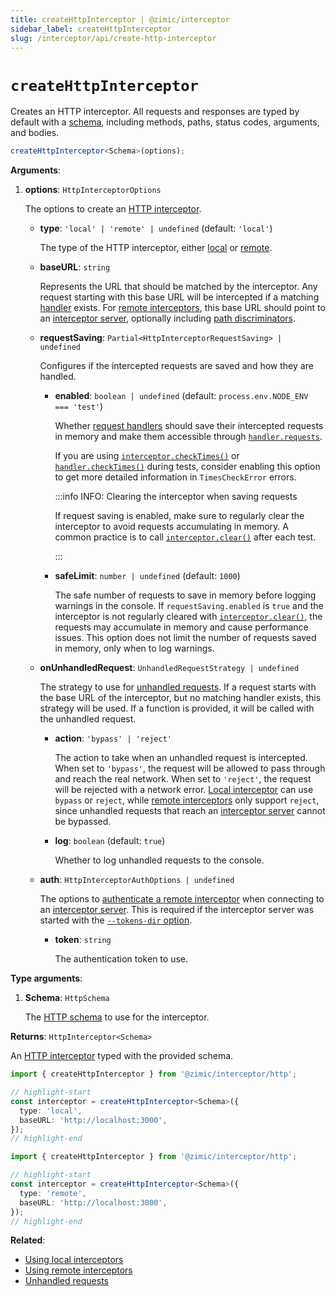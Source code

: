 ```yaml
---
title: createHttpInterceptor | @zimic/interceptor
sidebar_label: createHttpInterceptor
slug: /interceptor/api/create-http-interceptor
---
```



# `createHttpInterceptor`

Creates an HTTP interceptor. All requests and responses are typed by default with a
[schema](/docs/zimic-http/guides/1-schemas.md), including methods, paths, status codes, arguments, and bodies.

```ts
createHttpInterceptor<Schema>(options);
```

**Arguments**:

1. **options**: `HttpInterceptorOptions`

   The options to create an [HTTP interceptor](/docs/zimic-interceptor/api/2-http-interceptor.mdx).
   - **type**: `'local' | 'remote' | undefined` (default: `'local'`)

     The type of the HTTP interceptor, either [local](/docs/zimic-interceptor/guides/http/1-local-http-interceptors.md)
     or [remote](/docs/zimic-interceptor/guides/http/2-remote-http-interceptors.md).

   - **baseURL**: `string`

     Represents the URL that should be matched by the interceptor. Any request starting with this base URL will be
     intercepted if a matching [handler](/docs/zimic-interceptor/api/3-http-request-handler.mdx) exists. For
     [remote interceptors](/docs/zimic-interceptor/guides/http/2-remote-http-interceptors.md), this base URL should
     point to an [interceptor server](/docs/zimic-interceptor/cli/1-server.md), optionally including
     [path discriminators](/docs/zimic-interceptor/guides/http/2-remote-http-interceptors.md#path-discriminators).

   - **requestSaving**: `Partial<HttpInterceptorRequestSaving> | undefined`

     Configures if the intercepted requests are saved and how they are handled.
     - **enabled**: `boolean | undefined` (default: `process.env.NODE_ENV === 'test'`)

       Whether [request handlers](/docs/zimic-interceptor/api/3-http-request-handler.mdx) should save their intercepted
       requests in memory and make them accessible through
       [`handler.requests`](/docs/zimic-interceptor/api/3-http-request-handler.mdx#handlerrequests).

       If you are using
       [`interceptor.checkTimes()`](/docs/zimic-interceptor/api/2-http-interceptor.mdx#interceptorchecktimes) or
       [`handler.checkTimes()`](/docs/zimic-interceptor/api/3-http-request-handler.mdx#handlerchecktimes) during tests,
       consider enabling this option to get more detailed information in `TimesCheckError` errors.

       :::info INFO: <span>Clearing the interceptor when saving requests</span>

       If request saving is enabled, make sure to regularly clear the interceptor to avoid requests accumulating in
       memory. A common practice is to call
       [`interceptor.clear()`](/docs/zimic-interceptor/api/2-http-interceptor.mdx#interceptorclear) after each test.

       :::

     - **safeLimit**: `number | undefined` (default: `1000`)

       The safe number of requests to save in memory before logging warnings in the console. If `requestSaving.enabled`
       is `true` and the interceptor is not regularly cleared with
       [`interceptor.clear()`](/docs/zimic-interceptor/api/2-http-interceptor.mdx#interceptorclear), the requests may
       accumulate in memory and cause performance issues. This option does not limit the number of requests saved in
       memory, only when to log warnings.

   - **onUnhandledRequest**: `UnhandledRequestStrategy | undefined`

     The strategy to use for [unhandled requests](/docs/zimic-interceptor/guides/http/9-unhandled-requests.md). If a
     request starts with the base URL of the interceptor, but no matching handler exists, this strategy will be used. If
     a function is provided, it will be called with the unhandled request.
     - **action**: `'bypass' | 'reject'`

       The action to take when an unhandled request is intercepted. When set to `'bypass'`, the request will be allowed
       to pass through and reach the real network. When set to `'reject'`, the request will be rejected with a network
       error. [Local interceptor](/docs/zimic-interceptor/guides/http/1-local-http-interceptors.md) can use `bypass` or
       `reject`, while [remote interceptors](/docs/zimic-interceptor/guides/http/2-remote-http-interceptors.md) only
       support `reject`, since unhandled requests that reach an
       [interceptor server](/docs/zimic-interceptor/cli/1-server.md) cannot be bypassed.

     - **log**: `boolean` (default: `true`)

       Whether to log unhandled requests to the console.

   - **auth**: `HttpInterceptorAuthOptions | undefined`

     The options to
     [authenticate a remote interceptor](/docs/zimic-interceptor/guides/http/2-remote-http-interceptors.md#interceptor-server-authentication)
     when connecting to an [interceptor server](/docs/zimic-interceptor/cli/1-server.md). This is required if the
     interceptor server was started with the
     [`--tokens-dir` option](/docs/zimic-interceptor/cli/1-server.md#zimic-interceptor-server-start).
     - **token**: `string`

       The authentication token to use.

**Type arguments**:

1. **Schema**: `HttpSchema`

   The [HTTP schema](/docs/zimic-http/guides/1-schemas.md) to use for the interceptor.

**Returns**: `HttpInterceptor<Schema>`

An [HTTP interceptor](/docs/zimic-interceptor/api/2-http-interceptor.mdx) typed with the provided schema.

<Tabs groupId="zimic-http-interceptor-type">
  <TabItem value="local" label="Local interceptor">

```ts
import { createHttpInterceptor } from '@zimic/interceptor/http';

// highlight-start
const interceptor = createHttpInterceptor<Schema>({
  type: 'local',
  baseURL: 'http://localhost:3000',
});
// highlight-end
```

  </TabItem>

  <TabItem value="remote" label="Remote interceptor">

```ts
import { createHttpInterceptor } from '@zimic/interceptor/http';

// highlight-start
const interceptor = createHttpInterceptor<Schema>({
  type: 'remote',
  baseURL: 'http://localhost:3000',
});
// highlight-end
```

  </TabItem>
</Tabs>

**Related**:

- [Using local interceptors](/docs/zimic-interceptor/guides/http/1-local-http-interceptors.md)
- [Using remote interceptors](/docs/zimic-interceptor/guides/http/2-remote-http-interceptors.md)
- [Unhandled requests](/docs/zimic-interceptor/guides/http/9-unhandled-requests.md)
